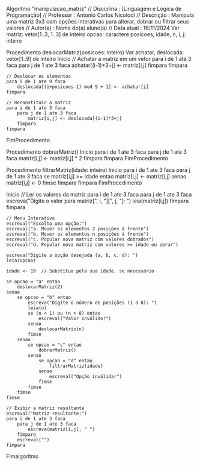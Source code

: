 Algoritmo "manipulacao_matriz"
// Disciplina   : [Linguagem e Lógica de Programação]
// Professor   : Antonio Carlos Nicolodi
// Descrição   : Manipula uma matriz 3x3 com opções interativas para alterar, dobrar ou filtrar seus valores
// Autor(a)    : Nome do(a) aluno(a)
// Data atual  : 16/11/2024
Var
    matriz: vetor[1..3, 1..3] de inteiro
    opcao: caractere
    posicoes, idade, n, i, j: inteiro

Procedimento deslocarMatriz(posicoes: inteiro)
Var
    achatar, deslocada: vetor[1..9] de inteiro
Inicio
    // Achatar a matriz em um vetor
    para i de 1 ate 3 faca
        para j de 1 ate 3 faca
            achatar[(i-1)*3+j] <- matriz[i,j]
        fimpara
    fimpara

    // Deslocar os elementos
    para i de 1 ate 9 faca
        deslocada[(i+posicoes-1) mod 9 + 1] <- achatar[i]
    fimpara

    // Reconstituir a matriz
    para i de 1 ate 3 faca
        para j de 1 ate 3 faca
            matriz[i,j] <- deslocada[(i-1)*3+j]
        fimpara
    fimpara
FimProcedimento

Procedimento dobrarMatriz()
Inicio
    para i de 1 ate 3 faca
        para j de 1 ate 3 faca
            matriz[i,j] <- matriz[i,j] * 2
        fimpara
    fimpara
FimProcedimento

Procedimento filtrarMatriz(idade: inteiro)
Inicio
    para i de 1 ate 3 faca
        para j de 1 ate 3 faca
            se matriz[i,j] >= idade entao
                matriz[i,j] <- matriz[i,j]
            senao
                matriz[i,j] <- 0
            fimse
        fimpara
    fimpara
FimProcedimento

Inicio
    // Ler os valores da matriz
    para i de 1 ate 3 faca
        para j de 1 ate 3 faca
            escreva("Digite o valor para matriz[", i, "][", j, "]: ")
            leia(matriz[i,j])
        fimpara
    fimpara

    // Menu Interativo
    escreval("Escolha uma opção:")
    escreval("a. Mover os elementos 2 posições à frente")
    escreval("b. Mover os elementos n posições à frente")
    escreval("c. Popular nova matriz com valores dobrados")
    escreval("d. Popular nova matriz com valores >= idade ou zerar")

    escreva("Digite a opção desejada (a, b, c, d): ")
    leia(opcao)

    idade <- 19  // Substitua pela sua idade, se necessário

    se opcao = "a" entao
        deslocarMatriz(2)
    senao
        se opcao = "b" entao
            escreva("Digite o número de posições (1 a 8): ")
            leia(n)
            se (n < 1) ou (n > 8) entao
                escreval("Valor inválido!")
            senao
                deslocarMatriz(n)
            fimse
        senao
            se opcao = "c" entao
                dobrarMatriz()
            senao
                se opcao = "d" entao
                    filtrarMatriz(idade)
                senao
                    escreval("Opção inválida!")
                fimse
            fimse
        fimse
    fimse

    // Exibir a matriz resultante
    escreval("Matriz resultante:")
    para i de 1 ate 3 faca
        para j de 1 ate 3 faca
            escreva(matriz[i,j], " ")
        fimpara
        escreval("")
    fimpara
Fimalgoritmo
